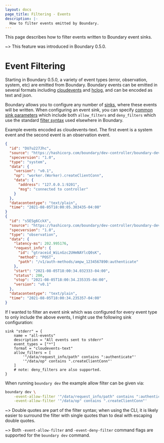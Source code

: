 ```yaml
---
layout: docs
page_title: Filtering - Events
description: |-
  How to filter events emitted by Boundary.
---
```


This page describes how to filter events written to Boundary event sinks.

~> This feature was introduced in Boundary 0.5.0.

# Event Filtering

Starting in Boundary 0.5.0, a variety of event types (error, observation,
system, etc) are emitted from Boundary.   Boundary events can be emitted in
several formats including [cloudevents](https://github.com/cloudevents/spec) and
[hclog](https://github.com/hashicorp/go-hclog), and can be encoded as text and
json. 

Boundary allows you to configure any number of
[sinks](/docs/configuration/events/overview), where these events will be
written. When configuring an event sink, you can specify [common sink
parameters](/docs/configuration/events/common) which include both
`allow_filters` and `deny_filters` which use the standard [filter
syntax](/docs/concepts/filtering) used 
elsewhere in Boundary. 

Example events encoded as cloudevents-text.  The first event is a system event
and the second event is an observation event.
```json
{
  "id": "DU7u227Jhc",
  "source": "https://hashicorp.com/boundary/dev-controller/boundary-dev",
  "specversion": "1.0",
  "type": "system",
  "data": {
    "version": "v0.1",
    "op": "worker.(Worker).createClientConn",
    "data": {
      "address": "127.0.0.1:9201",
      "msg": "connected to controller"
    }
  },
  "datacontentype": "text/plain",
  "time": "2021-08-05T18:00:05.303435-04:00"
}
{
  "id": "s5ESg6CckX",
  "source": "https://hashicorp.com/boundary/dev-controller/boundary-dev",
  "specversion": "1.0",
  "type": "observation",
  "data": {
    "latency-ms": 202.995176,
    "request_info": {
      "id": "gtraceid_WiLnGzc2UHmNAYlcQ0sK",
      "method": "POST",
      "path": "/v1/auth-methods/ampw_1234567890:authenticate"
    },
    "start": "2021-08-05T18:00:34.032333-04:00",
    "status": 200,
    "stop": "2021-08-05T18:00:34.235335-04:00",
    "version": "v0.1"
  },
  "datacontentype": "text/plain",
  "time": "2021-08-05T18:00:34.235357-04:00"
}
```

If I wanted to filter an event sink which was configured for every event type to
only include the above events, I might use the following sink configuration:
```
sink "stderr" = {
    name = "all-events"
    description = "All events sent to stderr"
    event_types = ["*"]
    format = "cloudevents-text"
    allow_filters = [
        '"/data/request_info/path" contains ":authenticate"'
        '"/data/op" contains ".createClientConn"'
    ]
    # note: deny_filters are also supported.
}
```

When running `boundary dev` the example allow filter can be given via:
```bash
boundary dev \
    -event-allow-filter '"/data/request_info/path" contains ":authenticate"' \
    -event-allow-filter '"/data/op" contains ".createClientConn"'
```
~> Double quotes are part of the filter syntax; when using the CLI, it is likely
easier to surround the filter with single quotes than to deal with escaping
double quotes.

~> Both `-event-allow-filter` and `-event-deny-filter` command flags are
supported for the `boundary dev` command.

